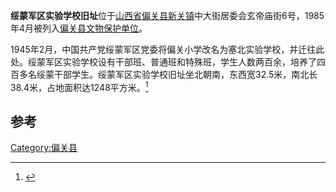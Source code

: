 {{文物保护单位
|省名=山西省
|市/县名=偏关县
|图片=
|名称=绥蒙军区实验学校旧址
|编号=
|级别=C
|分类=近现代重要史迹及代表性建筑
|时代=[[现代|现代]]
|所在=新关镇中大街居委会玄帝庙街6号
|登录=1985年4月
}}
'''绥蒙军区实验学校旧址'''位于[[山西省|山西省]][[偏关县|偏关县]][[新关镇|新关镇]]中大街居委会玄帝庙街6号，1985年4月被列入[[偏关县文物保护单位|偏关县文物保护单位]]。

1945年2月，中国共产党绥蒙军区党委将偏关小学改名为塞北实验学校，并迁往此处。绥蒙军区实验学校设有干部班、普通班和特殊班，学生人数两百余，培养了四百多名绥蒙干部学生。绥蒙军区实验学校旧址坐北朝南，东西宽32.5米，南北长38.4米，占地面积达1248平方米。<ref>{{cite news|title=绥蒙军区实验学校旧址|url=http://szb.xzrbw.com/show.aspx?id=7134|accessdate=2013-07-16|newspaper=忻州日报文化旅游周刊|date=2013-01-06}}{{dead link|date=2018年4月 |bot=InternetArchiveBot |fix-attempted=yes }}</ref>

== 参考 ==
{{reflist}}

{{山西小作品}}

[[Category:偏关县|Category:偏关县]]